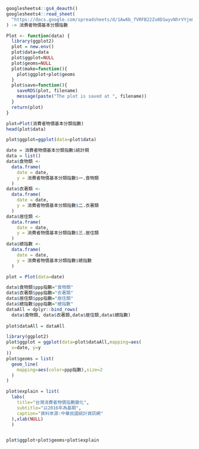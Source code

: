 ```{r}
googlesheets4::gs4_deauth()
googlesheets4::read_sheet(
  "https://docs.google.com/spreadsheets/d/1Aw6b_fVRFB22Zu0D1wyvNhrVYjemjTAAe2mKzdyUBIw/edit?usp=sharing"
) -> 消費者物價基本分類指數
```
```{r}
Plot <- function(data) {
  library(ggplot2)
  plot = new.env()
  plot$data=data
  plot$ggplot=NULL
  plot$geoms=NULL
  plot$make=function(){
    plot$ggplot+plot$geoms
  }
  plot$save=function(){
    saveRDS(plot, filename)
    message(paste("The plot is saved at ", filename))
  }
  return(plot)
}

```

```{r}
plot=Plot(消費者物價基本分類指數)
head(plot$data)
```

```{r}
plot$ggplot=ggplot(data=plot$data)
```

```{r}
date = 消費者物價基本分類指數$統計期
data = list()
data$食物類 <- 
  data.frame(
    date = date,
    y = 消費者物價基本分類指數$一.食物類
  )
data$衣著類 <- 
  data.frame(
    date = date,
    y = 消費者物價基本分類指數$二.衣著類
  )
data$居住類 <- 
  data.frame(
    date = date,
    y = 消費者物價基本分類指數$三.居住類
  )
data$總指數 <- 
  data.frame(
    date = date,
    y = 消費者物價基本分類指數$總指數
  )

plot = Plot(data=date)

```

```{r}
data$食物類$ppp指數="食物類"
data$衣著類$ppp指數="衣著類"
data$居住類$ppp指數="居住類"
data$總指數$ppp指數="總指數"
dataAll = dplyr::bind_rows(
  data$食物類, data$衣著類,data$居住類,data$總指數)
  
plot$dataAll = dataAll
```

```{r}
library(ggplot2)
plot$ggplot = ggplot(data=plot$dataAll,mapping=aes(
  x=date, y=y
))
plot$geoms = list(
  geom_line(
    mapping=aes(color=ppp指數),size=2
  )
)

plot$explain = list(
  labs(
    title="台灣消費者物價指數變化",
    subtitle="以2016年為基期",
    caption="資料來源:中華民國統計資訊網"
  ),xlab(NULL)
  )


plot$ggplot+plot$geoms+plot$explain
```
